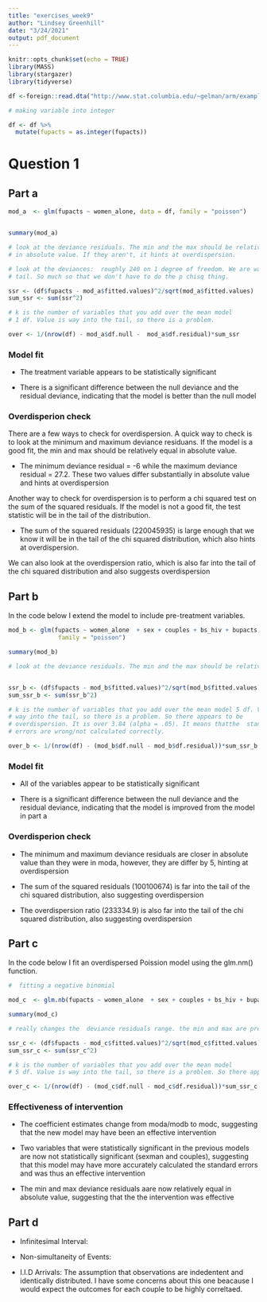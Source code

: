 ```yaml
---
title: "exercises_week9"
author: "Lindsey Greenhill"
date: "3/24/2021"
output: pdf_document
---
```


```r
knitr::opts_chunk$set(echo = TRUE)
library(MASS)
library(stargazer)
library(tidyverse)

df <-foreign::read.dta("http://www.stat.columbia.edu/~gelman/arm/examples/risky.behavior/risky_behaviors.dta")

# making variable into integer

df <- df %>%
  mutate(fupacts = as.integer(fupacts))
```


# Question 1

## Part a

```r

mod_a  <- glm(fupacts ~ women_alone, data = df, family = "poisson")


summary(mod_a)

# look at the deviance residuals. The min and the max should be relatively equal
# in absolute value. If they aren't, it hints at overdispersion.

# look at the deviances:  roughly 240 on 1 degree of freedom. We are way in the
# tail. So much so that we don't have to do the p chisq thing.

ssr <- (df$fupacts - mod_a$fitted.values)^2/sqrt(mod_a$fitted.values)
sum_ssr <- sum(ssr^2)

# k is the number of variables that you add over the mean model
# 1 df. Value is way into the tail, so there is a problem. 

over <- 1/(nrow(df) - mod_a$df.null -  mod_a$df.residual)*sum_ssr

```
### Model fit

* The treatment variable appears to be statistically significant

* There is a significant difference between the null deviance and the residual
deviance, indicating that the model is better than the null model

### Overdisperion check

There are a few ways to check for overdispersion. A quick way to check is to
look at the minimum and maximum deviance residuans. If the model is a good fit,
the min and max should be relatively equal in absolute value.

* The minimum deviance residual = -6 while the maximum deviance residual = 27.2.
These two values differ substantially in absolute value and hints at
overdispersion

Another way to check for overdispersion is to perform a chi squared test on the
sum of the squared residuals. If the model is not a good fit, the test statistic
will be in the tail of the distribution.

* The sum of the squared residuals (220045935) is large enough that we know it
will be in the tail of the chi squared distribution, which also hints at
overdispersion.

We can also look at the overdispersion ratio, which is also far into the tail of
the chi squared distribution and also suggests overdispersion

## Part b

In the code below I extend the model to include pre-treatment variables.

```r
mod_b <- glm(fupacts ~ women_alone  + sex + couples + bs_hiv + bupacts, data = df,
              family = "poisson")

summary(mod_b)

# look at the deviance residuals. The min and the max should be relatively equal in absolute value. If they aren't, it hints at overdispersion. 


ssr_b <- (df$fupacts - mod_b$fitted.values)^2/sqrt(mod_b$fitted.values)
sum_ssr_b <- sum(ssr_b^2)

# k is the number of variables that you add over the mean model 5 df. Value is
# way into the tail, so there is a problem. So there appears to be
# overdispersion. It is over 3.84 (alpha = .05). It means thatthe  standard
# errors are wrong/not calculated correctly.

over_b <- 1/(nrow(df) - (mod_b$df.null - mod_b$df.residual))*sum_ssr_b
```

### Model fit

* All of the variables appear to be statistically significant

* There is a significant difference between the null deviance and the residual
deviance, indicating that the model is improved from the model in part a

### Overdisperion check

* The minimum and maximum deviance residuals are closer in absolute value than
they were in moda, however, they are differ by 5, hinting at overdispersion

* The sum of the squared residuals (100100674) is far into the tail of the chi
squared distribution, also suggesting overdispersion

* The overdispersion ratio (233334.9) is also far into the tail of the chi
squared distribution, also suggesting overdispersion

## Part c

In the code below I fit an overdispersed Poission model using the glm.nm() function. 

```r

#  fitting a negative binomial

mod_c  <- glm.nb(fupacts ~ women_alone  + sex + couples + bs_hiv + bupacts, data = df)

summary(mod_c)

# really changes the  deviance residuals range. the min and max are pretty much equal now (abs value). Sex and couples become not statistically significant. 

ssr_c <- (df$fupacts - mod_c$fitted.values)^2/sqrt(mod_c$fitted.values)
sum_ssr_c <- sum(ssr_c^2)

# k is the number of variables that you add over the mean model
# 5 df. Value is way into the tail, so there is a problem. So there appears to be overdispersion. It is over 3.84 (alpha = .05). It means thatthe  standard errors are wrong/not calculated correctly. 

over_c <- 1/(nrow(df) - (mod_c$df.null - mod_c$df.residual))*sum_ssr_c

```
### Effectiveness of intervention

* The coefficient estimates change from moda/modb to modc, suggesting that the new model may have been an effective intervention

* Two variables that were statistically significant in the previous models are now not statistically significant (sexman and couples), suggesting that this model may have more accurately calculated the standard errors and was thus an effective intervention

* The min and max deviance residuals aare now relatively equal in absolute value, suggesting that the the intervention was effective

## Part d

* Infinitesimal Interval:

* Non-simultaneity of Events:

* I.I.D Arrivals: The assumption that observations are indedentent and identically distributed. I have some concerns about this one beacause I would expect the outcomes for each couple to be highly correltaed. 

```r

```





